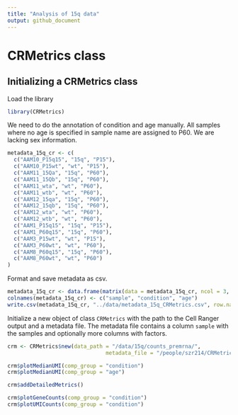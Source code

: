 ```yaml
---
title: "Analysis of 15q data"
output: github_document
---
```


# CRMetrics class


## Initializing a CRMetrics class

Load the library

```r
library(CRMetrics)
```

We need to do the annotation of condition and age manually. 
All samples where no age is specified in sample name are assigned to P60. 
We are lacking sex information. 

```r
metadata_15q_cr <- c(
  c("AAM10_P15q15", "15q", "P15"),
  c("AAM10_P15wt", "wt", "P15"),
  c("AAM11_15Qa", "15q", "P60"),
  c("AAM11_15Qb", "15q", "P60"),
  c("AAM11_wta", "wt", "P60"),
  c("AAM11_wtb", "wt", "P60"),
  c("AAM12_15qa", "15q", "P60"),
  c("AAM12_15qb", "15q", "P60"),
  c("AAM12_wta", "wt", "P60"),
  c("AAM12_wtb", "wt", "P60"),
  c("AAM1_P15q15", "15q", "P15"),
  c("AAM1_P60q15", "15q", "P60"),
  c("AAM3_P15wt", "wt", "P15"),
  c("AAM3_P60wt", "wt", "P60"),
  c("AAM8_P60q15", "15q", "P60"),
  c("AAM8_P60wt", "wt", "P60")
)
```

Format and save metadata as csv. 

```r
metadata_15q_cr <- data.frame(matrix(data = metadata_15q_cr, ncol = 3, byrow = TRUE))
colnames(metadata_15q_cr) <- c("sample", "condition", "age")
write.csv(metadata_15q_cr, "../data/metadata_15q_CRMetrics.csv", row.names = F)
```

Initialize a new object of class `CRMetrics` with the path to the Cell Ranger output and a metadata file. 
The metadata file contains a column `sample` with the samples and optionally more columns with factors. 

```r
crm <- CRMetrics$new(data_path = "/data/15q/counts_premrna/", 
                               metadata_file = "/people/szr214/CRMetrics/data/metadata_15q_CRMetrics.csv")
```


```r
crm$plotMedianUMI(comp_group = "condition")
crm$plotMedianUMI(comp_group = "age")
```

```r
crm$addDetailedMetrics()
```


```r
crm$plotGeneCounts(comp_group = "condition")
crm$plotUMICounts(comp_group = "condition")
```
